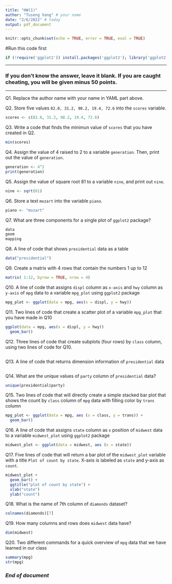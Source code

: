 ---
title: "HW(1)"
author: "Tuseng Vang" # your name
date: "2/6/2022" # today
output: pdf_document
---

```{r setup, include=FALSE}
knitr::opts_chunk$set(echo = TRUE, error = TRUE, eval = TRUE)
```

#Run this code first
```{r, include=FALSE}
if (!require('ggplot2')) install.packages('ggplot2'); library('ggplot2') 
```

***
### If you don't know the answer, leave it blank. If you are caught cheating, you will be given minus 50 points.   
***

Q1. Replace the author name with your name in YAML part above. 

Q2. Store five values `82.0, 31.2, 98.2, 19.4, 72.6` into the `scores` variable.
```{r}
scores <- c(82.0, 31.2, 98.2, 19.4, 72.6)
```

Q3. Write a code that finds the minimun value of `scores` that you have created in Q2.
```{r}
min(scores)
```

Q4. Assign the value of 4 raised to 2 to a variable `generation`. Then, print out the value of `generation`.
```{r}
generation <- 4^2
print(generation)
```

Q5. Assign the value of square root 81 to a variable `nine`, and print out `nine`.
```{r}
nine <- sqrt(81)
```

Q6. Store a text `mozart` into the variable `piano`.
```{r}
piano <- "mozart"
```

Q7. What are three components for a single plot of `ggplot2` package? 
```{r}
data
geom
mapping
```

Q8. A line of code that shows `presidential` data as a table
```{r}
data("presidential")
```

Q9. Create a matrix with 4 rows that contain the numbers 1 up to 12
```{r}
matrix( 1:12, byrow = TRUE, nrow = 4)
```

Q10. A line of code that assigns `displ` column as `x-axis` and `hwy` column as `y-axis` of `mpg` data to a variable `mpg_plot` using `ggplot2` package
```{r}
mpg_plot <- ggplot(data = mpg, aes(x = displ, y = hwy))
```

Q11. Two lines of code that create a scatter plot of a variable `mpg_plot` that you have made in Q10 
```{r}
ggplot(data = mpg, aes(x = displ, y = hwy)) 
  geom_bar()
```

Q12. Three lines of code that create subplots (four rows) by `class` column, using two lines of code for Q10.
```{r}

```

Q13. A line of code that returns dimension information of `presidential` data
```{r}

```

Q14. What are the unique values of `party` column of `presidential` data?
```{r}
unique(presidential$party)
```

Q15. Two lines of code that will directly create a simple stacked bar plot that shows the count by `class` column of `mpg` data with filling color by `trans` column

```{r}
mpg_plot <- ggplot(data = mpg, aes (x = class, y = trans)) +
  geom_bar()
```

Q16. A line of code that assigns `state` column as `x` position of `midwest` data to a variable `midwest_plot` using `ggplot2` package
```{r} 
midwest_plot <- ggplot(data = midwest, aes (x = state))
```

Q17. Five lines of code that will return a bar plot of the `midwest_plot` variable with a title `Plot of count by state`. X-axis is labeled as `state` and y-axis as `count`. 
```{r}
midwest_plot +
  geom_bar() +
  ggtitle("plot of count by state") +
  xlab("state")
  ylab("count")
```

Q18. What is the name of 7th column of `diamonds` dataset?
```{r}
colnames(diamonds)[7]
```

Q19. How many columns and rows does `midwest` data have?
```{r}
dim(midwest)
```

Q20. Two different commands for a quick overview of `mpg` data that we have learned in our class
```{r}
summary(mpg)
str(mpg)
```

### *End of document*
